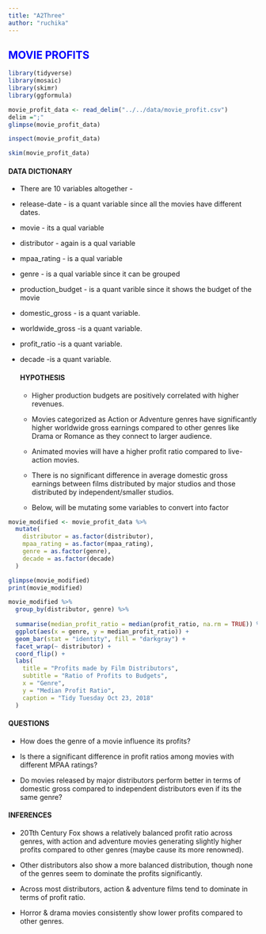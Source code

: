 ```yaml
---
title: "A2Three"
author: "ruchika"
---
```


## MOVIE PROFITS {style="COLOR:BLUE"}

```r
library(tidyverse)
library(mosaic)
library(skimr)
library(ggformula)
```

```r
movie_profit_data <- read_delim("../../data/movie_profit.csv")
delim =";"
glimpse(movie_profit_data)
```

```r
inspect(movie_profit_data)
```

```r
skim(movie_profit_data)
```

#### DATA DICTIONARY

-   There are 10 variables altogether -

-   release-date - is a quant variable since all the movies have different dates.

-   movie - its a qual variable

-   distributor - again is a qual variable

-   mpaa_rating - is a qual variable

-   genre - is a qual variable since it can be grouped

-   production_budget - is a quant varible since it shows the budget of the movie

-   domestic_gross - is a quant variable.

-   worldwide_gross -is a quant variable.

-   profit_ratio -is a quant variable.

-   decade -is a quant variable.

    #### HYPOTHESIS

    -   Higher production budgets are positively correlated with higher revenues.

    -   Movies categorized as Action or Adventure genres have significantly higher worldwide gross earnings compared to other genres like Drama or Romance as they connect to larger audience.

    -   Animated movies will have a higher profit ratio compared to live-action movies.

    -   There is no significant difference in average domestic gross earnings between films distributed by major studios and those distributed by independent/smaller studios.

    <!-- -->

    -   Below, will be mutating some variables to convert into factor

```r
movie_modified <- movie_profit_data %>% 
  mutate(
    distributor = as.factor(distributor),
    mpaa_rating = as.factor(mpaa_rating),
    genre = as.factor(genre),
    decade = as.factor(decade)
  )

glimpse(movie_modified)
print(movie_modified)
```

```r
movie_modified %>%
  group_by(distributor, genre) %>%                 
  
  summarise(median_profit_ratio = median(profit_ratio, na.rm = TRUE)) %>%  
  ggplot(aes(x = genre, y = median_profit_ratio)) +  
  geom_bar(stat = "identity", fill = "darkgray") +   
  facet_wrap(~ distributor) +                        
  coord_flip() +                                     
  labs(
    title = "Profits made by Film Distributors",
    subtitle = "Ratio of Profits to Budgets",
    x = "Genre", 
    y = "Median Profit Ratio",
    caption = "Tidy Tuesday Oct 23, 2018"
  ) 
```

#### QUESTIONS

-   How does the genre of a movie influence its profits?

-   Is there a significant difference in profit ratios among movies with different MPAA ratings?

-   Do movies released by major distributors perform better in terms of domestic gross compared to independent distributors even if its the same genre?

#### INFERENCES

-   20Tth Century Fox shows a relatively balanced profit ratio across genres, with action and adventure movies generating slightly higher profits compared to other genres (maybe cause its more renowned).

-   Other distributors also show a more balanced distribution, though none of the genres seem to dominate the profits significantly.

-   Across most distributors, action & adventure films tend to dominate in terms of profit ratio.

-   Horror & drama movies consistently show lower profits compared to other genres.
